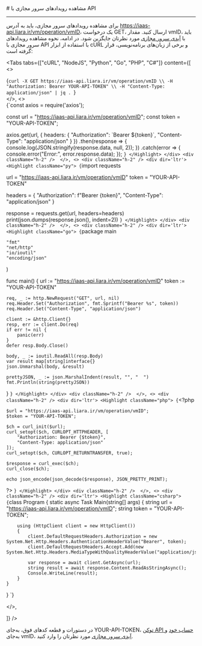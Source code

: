 

<Layout>
<Head>
<title>مستندات مشاهده رویدادهای سرور مجازی با API - لیارا</title>
<meta property="og:title" content="مستندات خدمات رایانش ابری لیارا" />
<meta property="og:description" content="مستندات مربوط به نحوه مشاهده رویدادهای سرور مجازی با API در سرور مجازی ابری در لیارا"  />
<meta property="og:image" content="https://media.liara.ir/logos/liara-poster.jpg" />
</Head>
# مشاهده رویدادهای سرور مجازی با API
<hr className="mb-2" />

برای مشاهده رویدادهای سرور مجازی، باید به آدرس <Important>https://iaas-api.liara.ir/vm/operation/vmID</Important>، یک درخواست <Important>GET</Important>، ارسال کنید. مقدار <Important>vmID</Important>، باید با <a href="/iaas/details/vm-id/" className="text-[#2196f3]">آیدی سرور مجازی</a> مورد نظرتان جایگزین شود.
در ادامه، نحوه مشاهده رویدادهای سرور مجازی با API با استفاده از ابزار <Important>cURL</Important> و برخی از زبان‌های برنامه‌نویسی، قرار گرفته است:

<Tabs 
  tabs={["cURL", "NodeJS", "Python", "Go", "PHP", "C#"]} 
  content={[
  <>
    <div className="h-2" />
    <div dir='ltr'>
        <Highlight className="bash">
            {`curl -X GET https://iaas-api.liara.ir/vm/operation/vmID \\
  -H "Authorization: Bearer YOUR-API-TOKEN" \\
  -H "Content-Type: application/json" | jq .
`}
        </Highlight>
    </div>
    <div className="h-2" /> 
  </>,
  <>
    <div className="h-2" />
    <div dir='ltr'>
        <Highlight className="js">
            {`const axios = require('axios');

const url = "https://iaas-api.liara.ir/vm/operation/vmID";
const token = "YOUR-API-TOKEN";

axios.get(url, {
    headers: {
        "Authorization": \`Bearer \${token}\`,
        "Content-Type": "application/json"
    }
})
.then(response => {
    console.log(JSON.stringify(response.data, null, 2)); 
})
.catch(error => {
    console.error("Error:", error.response.data);
});
`}
        </Highlight>
    </div>
    <div className="h-2" /> 
  </>,
  <>
    <div className="h-2" />
    <div dir='ltr'>
        <Highlight className="py">
            {`import requests

url = "https://iaas-api.liara.ir/vm/operation/vmID"
token = "YOUR-API-TOKEN"

headers = {
    "Authorization": f"Bearer {token}",
    "Content-Type": "application/json"
}

response = requests.get(url, headers=headers)
print(json.dumps(response.json(), indent=2))
`}
        </Highlight>
    </div>
    <div className="h-2" /> 
  </>,
  <>
    <div className="h-2" />
    <div dir='ltr'>
        <Highlight className="go">
            {`package main

    "fmt"
    "net/http"
    "io/ioutil"
    "encoding/json"
)

func main() {
    url := "https://iaas-api.liara.ir/vm/operation/vmID"
    token := "YOUR-API-TOKEN"

    req, _ := http.NewRequest("GET", url, nil)
    req.Header.Set("Authorization", fmt.Sprintf("Bearer %s", token))
    req.Header.Set("Content-Type", "application/json")

    client := &http.Client{}
    resp, err := client.Do(req)
    if err != nil {
        panic(err)
    }
    defer resp.Body.Close()

    body, _ := ioutil.ReadAll(resp.Body)
    var result map[string]interface{}
    json.Unmarshal(body, &result)

    prettyJSON, _ := json.MarshalIndent(result, "", "  ")
    fmt.Println(string(prettyJSON)) 
}
`}
        </Highlight>
    </div>
    <div className="h-2" /> 
  </>,
  <>
    <div className="h-2" />
    <div dir='ltr'>
        <Highlight className="php">
            {`<?php

    $url = "https://iaas-api.liara.ir/vm/operation/vmID";
    $token = "YOUR-API-TOKEN";

    $ch = curl_init($url);
    curl_setopt($ch, CURLOPT_HTTPHEADER, [
        "Authorization: Bearer {$token}",
        "Content-Type: application/json"
    ]);
    curl_setopt($ch, CURLOPT_RETURNTRANSFER, true);

    $response = curl_exec($ch);
    curl_close($ch);

    echo json_encode(json_decode($response), JSON_PRETTY_PRINT);

?>
`}
        </Highlight>
    </div>
    <div className="h-2" /> 
  </>,
  <>
    <div className="h-2" />
    <div dir='ltr'>
        <Highlight className="csharp">
            {`class Program
{
    static async Task Main(string[] args)
    {
        string url = "https://iaas-api.liara.ir/vm/operation/vmID";
        string token = "YOUR-API-TOKEN";

        using (HttpClient client = new HttpClient())
        {
            client.DefaultRequestHeaders.Authorization = new System.Net.Http.Headers.AuthenticationHeaderValue("Bearer", token);
            client.DefaultRequestHeaders.Accept.Add(new System.Net.Http.Headers.MediaTypeWithQualityHeaderValue("application/json"));

            var response = await client.GetAsync(url);
            string result = await response.Content.ReadAsStringAsync();
            Console.WriteLine(result);
        }
    }
}
`}
        </Highlight>
    </div>
    <div className="h-2" /> 
  </>,
 
  ]}
/>

<Alert variant="info">
<p>
    در دستورات و قطعه کدهای فوق، به‌جای <Important>YOUR-API-TOKEN</Important>، <a href="/references/api/about" className="text-[#2196f3]">توکن API حساب خود</a> و به‌جای <Important>vmID</Important>، <a href="/iaas/details/vm-id/" className="text-[#2196f3]">آیدی سرور مجازی</a> مورد نظرتان را وارد کنید.
</p>
</Alert>

</Layout>